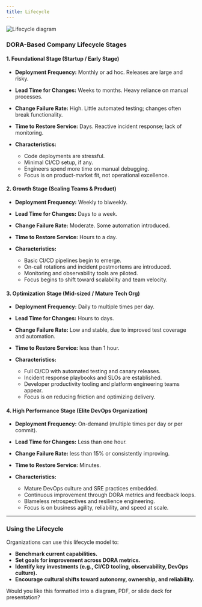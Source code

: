 ```yaml
---
title: Lifecycle
---
```


<Image src={lifecycleDiagram} alt="Lifecycle diagram" />

### **DORA-Based Company Lifecycle Stages**

#### **1. Foundational Stage (Startup / Early Stage)**

* **Deployment Frequency:** Monthly or ad hoc. Releases are large and risky.
* **Lead Time for Changes:** Weeks to months. Heavy reliance on manual processes.
* **Change Failure Rate:** High. Little automated testing; changes often break functionality.
* **Time to Restore Service:** Days. Reactive incident response; lack of monitoring.
* **Characteristics:**

  * Code deployments are stressful.
  * Minimal CI/CD setup, if any.
  * Engineers spend more time on manual debugging.
  * Focus is on product-market fit, not operational excellence.

#### **2. Growth Stage (Scaling Teams & Product)**

* **Deployment Frequency:** Weekly to biweekly.
* **Lead Time for Changes:** Days to a week.
* **Change Failure Rate:** Moderate. Some automation introduced.
* **Time to Restore Service:** Hours to a day.
* **Characteristics:**

  * Basic CI/CD pipelines begin to emerge.
  * On-call rotations and incident postmortems are introduced.
  * Monitoring and observability tools are piloted.
  * Focus begins to shift toward scalability and team velocity.

#### **3. Optimization Stage (Mid-sized / Mature Tech Org)**

* **Deployment Frequency:** Daily to multiple times per day.
* **Lead Time for Changes:** Hours to days.
* **Change Failure Rate:** Low and stable, due to improved test coverage and automation.
* **Time to Restore Service:** less than 1 hour.
* **Characteristics:**

  * Full CI/CD with automated testing and canary releases.
  * Incident response playbooks and SLOs are established.
  * Developer productivity tooling and platform engineering teams appear.
  * Focus is on reducing friction and optimizing delivery.

#### **4. High Performance Stage (Elite DevOps Organization)**

* **Deployment Frequency:** On-demand (multiple times per day or per commit).
* **Lead Time for Changes:** Less than one hour.
* **Change Failure Rate:** less than 15% or consistently improving.
* **Time to Restore Service:** Minutes.
* **Characteristics:**

  * Mature DevOps culture and SRE practices embedded.
  * Continuous improvement through DORA metrics and feedback loops.
  * Blameless retrospectives and resilience engineering.
  * Focus is on business agility, reliability, and speed at scale.

---

### **Using the Lifecycle**

Organizations can use this lifecycle model to:

* **Benchmark current capabilities.**
* **Set goals for improvement across DORA metrics.**
* **Identify key investments (e.g., CI/CD tooling, observability, DevOps culture).**
* **Encourage cultural shifts toward autonomy, ownership, and reliability.**

Would you like this formatted into a diagram, PDF, or slide deck for presentation?

